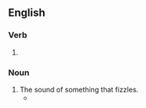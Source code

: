 ==English==

===Verb===
{{head|en|verb form}}

# {{present participle of|en|fizzle|nocat=1}}

===Noun===
{{en-noun}}

# The sound of something that fizzles.
#* {{quote-text|en|year=2007|author=Andrew Caldecott|title=Not Exactly Ghosts|page=176|passage=On the drive home Cromley decided that he must tell Kathleen of his verification of what, he was sure, had been her suspicions. He knew now why she had been so upset by moanings and '''fizzlings''' in the hot-water pipes.}}